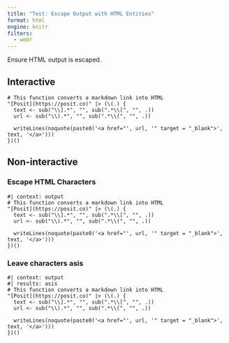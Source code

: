 ```yaml
---
title: "Test: Escape Output with HTML Entities"
format: html
engine: knitr
filters:
  - webr
---
```


Ensure HTML output is escaped.

## Interactive

```webr-r
# This function converts a markdown link into HTML
"[Posit](https://posit.co)" |> (\(.) {
  text <- sub("\\].*", "", sub(".*\\[", "", .))
  url <- sub("\\).*", "", sub(".*\\(", "", .))
  
  writeLines(noquote(paste0('<a href="', url, '" target = "_blank">', text, '</a>')))
})()
```

## Non-interactive

### Escape HTML Characters

```webr-r
#| context: output
# This function converts a markdown link into HTML
"[Posit](https://posit.co)" |> (\(.) {
  text <- sub("\\].*", "", sub(".*\\[", "", .))
  url <- sub("\\).*", "", sub(".*\\(", "", .))
  
  writeLines(noquote(paste0('<a href="', url, '" target = "_blank">', text, '</a>')))
})()
```

### Leave characters asis

```webr-r
#| context: output
#| results: asis
# This function converts a markdown link into HTML
"[Posit](https://posit.co)" |> (\(.) {
  text <- sub("\\].*", "", sub(".*\\[", "", .))
  url <- sub("\\).*", "", sub(".*\\(", "", .))
  
  writeLines(noquote(paste0('<a href="', url, '" target = "_blank">', text, '</a>')))
})()
```


